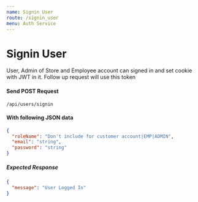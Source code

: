 ```yaml
---
name: Signin User
route: /signin_user
menu: Auth Service
---
```


# Signin User

User, Admin of Store and Employee account can signed in and set cookie with JWT in it. Follow up request will use this token

#### Send POST Request

<Code>/api/users/signin</Code>

#### With following JSON data

```json
{
  "roleName": "Don't include for customer account|EMP|ADMIN",
  "email": "string",
  "password": "string"
}
```

##### Expected Response

```json
{
  "message": "User Logged In"
}
```
